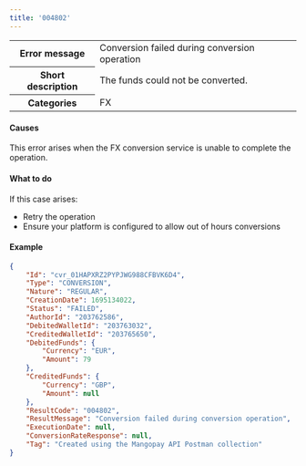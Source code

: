 ```yaml
---
title: '004802'  
---
```

  
<table>
    <tbody>
        <tr>
            <th class="header"><strong>Error message</strong></th>
            <td class="table-content">Conversion failed during conversion operation</td>
        </tr>
        <tr>
            <th class="header"><strong>Short description</strong></th>
            <td class="table-content">The funds could not be converted.</td>
        </tr>
        <tr>
            <th class="header"><strong>Categories</strong></th>
            <td class="table-content">  
<div class="label">FX</div>
</td>
        </tr>
    </tbody>
</table>  

#### Causes  

This error arises when the FX conversion service is unable to complete the operation.  

#### What to do  

If this case arises:   
- Retry the operation  
- Ensure your platform is configured to allow out of hours conversions  

#### Example  
```json API response - Create an Instant Conversion
{
    "Id": "cvr_01HAPXRZ2PYPJWG988CFBVK6D4",
    "Type": "CONVERSION",
    "Nature": "REGULAR",
    "CreationDate": 1695134022,
    "Status": "FAILED",
    "AuthorId": "203762586",
    "DebitedWalletId": "203763032",
    "CreditedWalletId": "203765650",
    "DebitedFunds": {
        "Currency": "EUR",
        "Amount": 79
    },
    "CreditedFunds": {
        "Currency": "GBP",
        "Amount": null
    },
    "ResultCode": "004802",
    "ResultMessage": "Conversion failed during conversion operation",
    "ExecutionDate": null,
    "ConversionRateResponse": null,
    "Tag": "Created using the Mangopay API Postman collection"
}
```